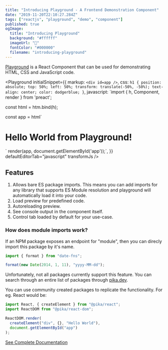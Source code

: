 ```yaml
---
title: "Introducing Playground - A Frontend Demonstration Component"
date: "2019-11-20T22:10:27.284Z"
tags: ["reactjs", "playground", "demo", "component"]
published: true
ogImage:
  title: "Introducing Playground"
  background: "#ffffff"
  imageUrl: "🥳"
  fontColor: "#000000"
  filename: "introducing-playground"
---
```


[Playground](https://github.com/agneym/playground) is a React Component that can be used for demonstrating HTML, CSS and JavaScript code.

<Playground
  initialSnippet={{
    markup: `<div id=app />`,
    css: `h1 {
    position: absolute;
    top: 50%;
    left: 50%;
    transform: translate(-50%, -50%);
    text-align: center;
    color: dodgerblue;
    }`,
    javascript: `import { h, Component, render } from 'preact';
 
const html = htm.bind(h);
 
const app = html\`<h1>Hello World from Playground!</h1>\`
render(app, document.getElementById('app'));`,
  }}
  defaultEditorTab="javascript"
  transformJs
/>

## Features

1. Allows bare ES package imports. This means you can add imports for any library that supports ES Module resolution and playground will automatically load it into your code.
1. Load preview for predefined code.
1. Autoreloading preview.
1. See console output in the component itself.
1. Control tab loaded by default for your use-case.

### How does module imports work?

If an NPM package exposes an endpoint for "module", then you can direcly import this package by it's name.

```js
import { format } from "date-fns";

format(new Date(2014, 1, 11), "yyyy-MM-dd");
```

Unfortunately, not all packages currently support this feature. You can search through an entire list of packages through [pika.dev](https://pika.dev).

You can use community created packages to replicate the functionality. For eg. React would be:

```js
import React, { createElement } from "@pika/react";
import ReactDOM from "@pika/react-dom";

ReactDOM.render(
  createElement("div", {}, "Hello World"),
  document.getElementById("app")
);
```

[See Complete Documentation](https://github.com/agneym/playground)
